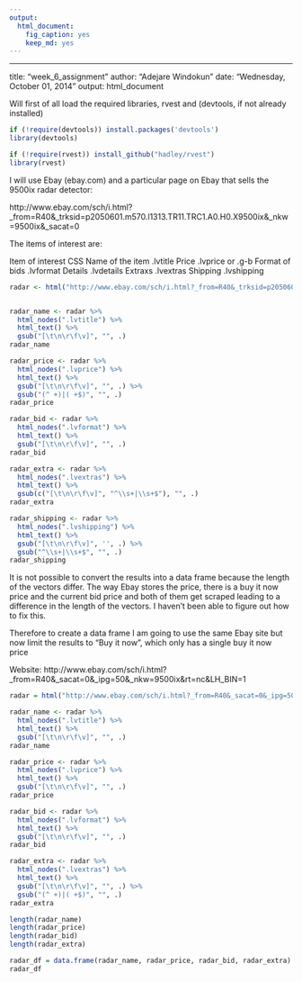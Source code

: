 ```yaml
---
output:
  html_document:
    fig_caption: yes
    keep_md: yes
---
```

---
title: "week_6_assignment"
author: "Adejare Windokun"
date: "Wednesday, October 01, 2014"
output: html_document


Will first of all load the required libraries, rvest and (devtools, if not already installed)

```r
if (!require(devtools)) install.packages('devtools')
library(devtools)

if (!require(rvest)) install_github("hadley/rvest")
library(rvest)

```

I will use Ebay (ebay.com) and a particular page on Ebay that sells the 9500ix radar detector:

http://www.ebay.com/sch/i.html?_from=R40&_trksid=p2050601.m570.l1313.TR11.TRC1.A0.H0.X9500ix&_nkw=9500ix&_sacat=0

The items of interest are:

Item of interest    CSS 
Name of the item    .lvtitle
Price               .lvprice or .g-b
Format of bids      .lvformat
Details             .lvdetails
Extraxs             .lvextras
Shipping            .lvshipping


```r
radar <- html("http://www.ebay.com/sch/i.html?_from=R40&_trksid=p2050601.m570.l1313.TR11.TRC1.A0.H0.X9500ix&_nkw=9500ix&_sacat=0")


radar_name <- radar %>% 
  html_nodes(".lvtitle") %>%
  html_text() %>%
  gsub("[\t\n\r\f\v]", "", .) 
radar_name

radar_price <- radar %>% 
  html_nodes(".lvprice") %>%
  html_text() %>%
  gsub("[\t\n\r\f\v]", "", .) %>%
  gsub("(^ +)|( +$)", "", .)
radar_price

radar_bid <- radar %>% 
  html_nodes(".lvformat") %>%
  html_text() %>%
  gsub("[\t\n\r\f\v]", "", .) 
radar_bid

radar_extra <- radar %>% 
  html_nodes(".lvextras") %>%
  html_text() %>%
  gsub(c("[\t\n\r\f\v]", "^\\s+|\\s+$"), "", .) 
radar_extra

radar_shipping <- radar %>% 
  html_nodes(".lvshipping") %>%
  html_text() %>%
  gsub("[\t\n\r\f\v]", '', .) %>%
  gsub("^\\s+|\\s+$", "", .)
radar_shipping


```

It is not possible to convert the results into a data frame because the length of the vectors differ. The way Ebay stores the price, there is a buy it now price and the current bid price and both of them get scraped leading to a difference in the 
length of the vectors. I haven't been able to figure out how to fix this.

Therefore to create a data frame I am going to use the same Ebay site but now limit the results to "Buy it now", which only has a single buy it now price

Website: http://www.ebay.com/sch/i.html?_from=R40&_sacat=0&_ipg=50&_nkw=9500ix&rt=nc&LH_BIN=1


```r
radar = html("http://www.ebay.com/sch/i.html?_from=R40&_sacat=0&_ipg=50&_nkw=9500ix&rt=nc&LH_BIN=1")

radar_name <- radar %>% 
  html_nodes(".lvtitle") %>%
  html_text() %>%
  gsub("[\t\n\r\f\v]", "", .) 
radar_name

radar_price <- radar %>% 
  html_nodes(".lvprice") %>%
  html_text() %>%
  gsub("[\t\n\r\f\v]", "", .) 
radar_price

radar_bid <- radar %>% 
  html_nodes(".lvformat") %>%
  html_text() %>%
  gsub("[\t\n\r\f\v]", "", .) 
radar_bid

radar_extra <- radar %>% 
  html_nodes(".lvextras") %>%
  html_text() %>%
  gsub("[\t\n\r\f\v]", "", .) %>%
  gsub("(^ +)|( +$)", "", .)
radar_extra

length(radar_name)
length(radar_price)
length(radar_bid)
length(radar_extra)

radar_df = data.frame(radar_name, radar_price, radar_bid, radar_extra)
radar_df

```

